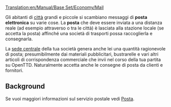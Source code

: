 [[Translation:en/Manual/Base Set/Economy/Mail]]

{{it/Carico|name=Posta
|image=Mail.png
|produced=[[it/Città|Città]], [[it/Manual/Sede centrale|Sede centrale]]
|accepted=[[it/Città|Città]], [[it/Manual/Sede centrale|Sede centrale]], [[it/Piattaforma petrolifera|Piattaforma petrolifera]]
}}

Gli abitanti di [[it/Città|città]] grandi e piccole si scambiano messaggi di '''posta elettronica''' su varie cose. La '''posta''' che deve essere inviata a una distanza reale (ad esempio attraverso o tra le città) è lasciata alla stazione locale (se accetta la posta) affinché una società di trasporti possa raccoglierla e consegnarla.

La [[it/Manual/Sede centrale|sede centrale]] della tua società genera anche lei una quantità ragionevole di posta; presumibilmente dai materiali pubblicitari, bustrarelle e vari altri articoli di corrispondenza commerciale che invii nel corso della tua partita su OpenTTD. Naturalmente accetta anche le consegne di posta da clienti e fornitori.


==Background==
Se vuoi maggiori informazioni sul servizio postale vedi [https://www.wikipedia.org/wiki/it:Posta Posta].